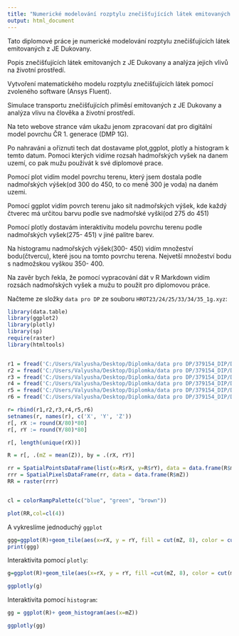 ```yaml
---
title: "Numerické modelování rozptylu znečišťujících látek emitovaných z JE Dukovany" 
output: html_document
---
```


Tato diplomové práce je numerické modelování rozptylu znečišťujících látek emitovaných z JE Dukovany.  

Popis znečišťujících látek emitovaných z JE Dukovany a analýza jejich vlivů na životní prostředí. 

Vytvoření matematického modelu rozptylu znečišťujících látek pomocí zvoleného software (Ansys Fluent). 

Simulace transportu znečišťujících příměsí emitovaných z JE Dukovany a analýza vlivu na člověka a životní prostředí.

 
Na teto webove strance vám ukažu jenom zpracovaní dat pro digitální model povrchu ČR 1. generace (DMP 1G).

Po nahraváni a ořiznuti tech dat dostavame plot,ggplot, plotly a histogram k temto datum. Pomoci kterých vidíme rozsah hadmořských vyšek na danem uzemí, co pak mužu použivát k své diplomové prace.

Pomocí plot vidím model povrchu terenu, který jsem dostala podle nadmořských výšek(od 300 do 450, to co meně 300 je voda) na daném uzemi. 

Pomocí ggplot vidím povrch terenu jako sít nadmořských výšek, kde každý čtverec má určitou barvu podle sve nadmořské vyški(od 275 do 451)

Pomocí plotly dostavám interaktivitu modelu povrchu terenu podle nadmořských vyšek(275- 451) v jiné palitre barev.

Na histogramu nadmořských výšek(300- 450) vidím množeství bodu(čtvercu), které jsou na tomto povrchu terena. Nejvetší množeství bodu s nadmožskou vyškou 350- 400.

Na zavěr bych řekla, že pomocí vypracování dát v R Markdown vidím rozsách nadmořských vyšek a mužu to použit pro diplomovou práce.

Načteme ze složky `data pro DP` ze souboru `HROT23/24/25/33/34/35_1g.xyz`: 

```r
library(data.table)
library(ggplot2)
library(plotly)
library(sp)
require(raster)
library(htmltools)


r1 = fread('C:/Users/Valyusha/Desktop/Diplomka/data pro DP/379154_DIP/DMP 1G_ txt(JTSK)/HROT23_1g.xyz')
r2 = fread('C:/Users/Valyusha/Desktop/Diplomka/data pro DP/379154_DIP/DMP 1G_ txt(JTSK)/HROT24_1g.xyz')
r3 = fread('C:/Users/Valyusha/Desktop/Diplomka/data pro DP/379154_DIP/DMP 1G_ txt(JTSK)/HROT25_1g.xyz')
r4 = fread('C:/Users/Valyusha/Desktop/Diplomka/data pro DP/379154_DIP/DMP 1G_ txt(JTSK)/HROT33_1g.xyz')
r5 = fread('C:/Users/Valyusha/Desktop/Diplomka/data pro DP/379154_DIP/DMP 1G_ txt(JTSK)/HROT34_1g.xyz')
r6 = fread('C:/Users/Valyusha/Desktop/Diplomka/data pro DP/379154_DIP/DMP 1G_ txt(JTSK)/HROT35_1g.xyz')

r= rbind(r1,r2,r3,r4,r5,r6)
setnames(r, names(r), c('X', 'Y', 'Z'))
r[, rX := round(X/80)*80]
r[, rY := round(Y/80)*80]

r[, length(unique(rX))]

R = r[, .(mZ = mean(Z)), by = .(rX, rY)]

rr = SpatialPointsDataFrame(list(x=R$rX, y=R$rY), data = data.frame(R$mZ))
rrr = SpatialPixelsDataFrame(rr, data = data.frame(R$mZ))
RR = raster(rrr)


cl = colorRampPalette(c("blue", "green", "brown"))

plot(RR,col=cl(4))
```


A vykreslíme jednoduchý `ggplot`

```r

ggg=ggplot(R)+geom_tile(aes(x=rX, y = rY, fill = cut(mZ, 8), color = cut(mZ, 8))) +scale_fill_brewer(palette = "YlOrRd")
print(ggg)
```

Interaktivita pomocí `plotly`:

```r
g=ggplot(R)+geom_tile(aes(x=rX, y = rY, fill =cut(mZ, 8), color = cut(mZ, 8))) +scale_fill_brewer(palette = "YlOrRd")+scale_color_brewer(palette = "YlOrRd")

ggplotly(g)
```

Interaktivita pomocí `histogram `:

```r
gg = ggplot(R)+ geom_histogram(aes(x=mZ))

ggplotly(gg)
```


